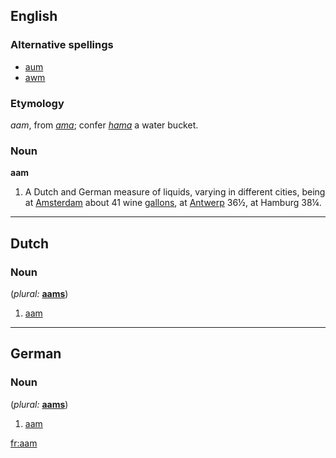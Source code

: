 ==English==

{{webster}}
===Alternative spellings===
* [[aum]]
* [[awm]]

===Etymology===
{{D.}} ''aam'', from {{LL.}} ''[[ama]]''; confer {{L.}} ''[[hama]]'' a water bucket.

===Noun===
'''aam'''
# A Dutch and German measure of liquids, varying in different cities, being at [[Amsterdam]] about 41 wine [[gallons]], at [[Antwerp]] 36½, at Hamburg 38¼.

----

==Dutch==

===Noun===
{{infl|nl|noun}}  (''plural:'' '''[[aams]]''')

# [[#English|aam]]

----

==German==

===Noun===
{{infl|de|noun}}  (''plural:'' '''[[aams]]''')

# [[#English|aam]]

{{defn|Estonian}}

[[fr:aam]]